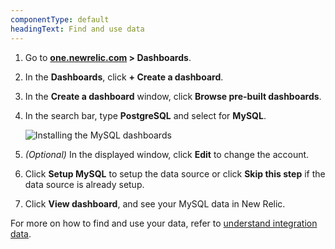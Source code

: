 ```yaml
---
componentType: default
headingText: Find and use data
---
```


1. Go to **[one.newrelic.com](https://one.newrelic.com) > Dashboards**.

2. In the **Dashboards**, click **+ Create a dashboard**.
3. In the **Create a dashboard** window, click **Browse pre-built dashboards**.
4. In the search bar, type **PostgreSQL** and select for **MySQL**.

   <img 
      title="Install the MySQL dashboards" 
      alt="Installing the  MySQL dashboards" 
      src="/images/infrastructure_screenshot-crop_install-mysql-dashboard.webp"
   />

5. *(Optional)* In the displayed window, click **Edit** to change the account.
6. Click **Setup MySQL** to setup the data source or click **Skip this step** if the data source is already setup.
7. Click **View dashboard**, and see your MySQL data in New Relic.

For more on how to find and use your data, refer to [understand integration data](/docs/infrastructure/integrations/find-use-infrastructure-integration-data).
